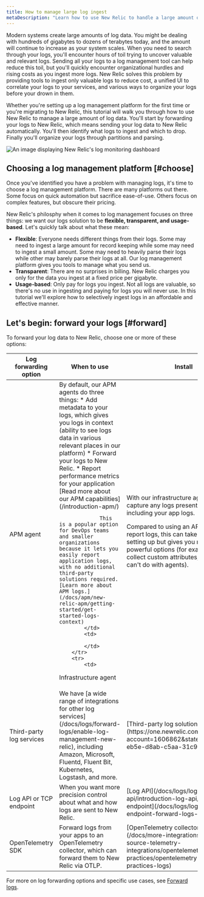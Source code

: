 ```yaml
---
title: How to manage large log ingest 
metaDescription: "Learn how to use New Relic to handle a large amount of log data to reduce toil and save on cost"
---
```




Modern systems create large amounts of log data. You might be dealing with hundreds of gigabytes to dozens of terabytes today, and the amount will continue to increase as your system scales. When you need to search through your logs, you'll encounter hours of toil trying to uncover valuable and relevant logs. Sending all your logs to a log management tool can help reduce this toil, but you'll quickly encounter organizational hurdles and rising costs as you ingest more logs. New Relic solves this problem by providing tools to ingest only valuable logs to reduce cost, a unified UI to correlate your logs to your services, and various ways to organize your logs before your drown in them. 


Whether you're setting up a log management platform for the first time or you're migrating to New Relic, this tutorial will walk you through how to use New Relic to manage a large amount of log data. You'll start by forwarding your logs to New Relic, which means sending your log data to New Relic automatically. You'll then identify what logs to ingest and which to drop. Finally you'll organize your logs through partitions and parsing.


<img
    title="log-dashboard"
    alt="An image displaying New Relic's log monitoring dashboard"
    src={journeyLogsDash}
/>

## Choosing a log management platform [#choose]


Once you've identified you have a problem with managing logs, it's time to choose a log management platform. There are many platforms out there. Some focus on quick automation but sacrifice ease-of-use. Others focus on complex features, but obscure their pricing.

New Relic's philosphy when it comes to log management focuses on three things: we want our logs solution to be **flexible, transparent, and usage-based**. Let's quickly talk about what these mean:

* **Flexible**: Everyone needs different things from their logs. Some may need to ingest a large amount for record keeping while some may need to ingest a small amount. Some may need to heavily parse their logs while other may barely parse their logs at all. Our log management platform gives you tools to manage what you send us.
* **Transparent**: There are no surprises in billing. New Relic charges you only for the data you ingest at a fixed price per gigabyte. 
* **Usage-based**: Only pay for logs you ingest. Not all logs are valuable, so there's no use in ingesting and paying for logs you will never use. In this tutorial we'll explore how to selectively ingest logs in an affordable and effective manner.

## Let's begin: forward your logs [#forward]


To forward your log data to New Relic, choose one or more of these options:

<table>
    <thead>
        <tr>
            <th>
                Log forwarding option
            </th>
            <th>
                When to use
            </th>
            <th>
                Install
            </th>
        </tr>
    </thead>
    <tbody>
        <tr>
            <td>
                APM agent
            </td>
            <td>
                By default, our APM agents do three things: 
                * Add metadata to your logs, which gives you logs in context (ability to see logs data in various relevant places in our platform) 
                * Forward your logs to New Relic.
                * Report performance metrics for your application [Read more about our APM capabilities](/introduction-apm/)
                
                 This is a popular option for DevOps teams and smaller organizations because it lets you easily report application logs, with no additional third-party solutions required. [Learn more about APM logs.](/docs/apm/new-relic-apm/getting-started/get-started-logs-context)
            </td>
            <td>
<SideBySide>
    <Side>
<TechTileGrid>
  
  <TechTile
    name="Go agent"
    icon="logo-go"
    to="https://docs.newrelic.com/docs/apm/agents/go-agent/configuration/go-agent-logging/"
  />

  <TechTile
    name="Java agent"
    icon="logo-java"
    to="https://one.newrelic.com/marketplace?account=&state=bc1aa4bb-2cbb-cce1-db7e-df9debdf4b27"
  />

  <TechTile
    name=".NET agent"
    icon="logo-dotnet"
    to="https://one.newrelic.com/marketplace?account=&state=97a39162-d880-5fd3-a5f0-330bb44595fa"
  />

  <TechTile
    name="Node.js agent"
    icon="logo-nodejs"
    to="https://one.newrelic.com/marketplace/install-data-source?account=&state=c4521520-1485-7926-fc41-3f12bf575964"
  />
</TechTileGrid>
    </Side>
    <Side>
<TechTileGrid>
  <TechTile
    name="PHP agent"
    icon="logo-php"
    to="https://one.newrelic.com/nr1-core?state=aa633b41-72d4-009c-3abf-55dcf64894fe"
  />

  <TechTile
    name="Python agent"
    icon="logo-python"
    to="https://one.newrelic.com/nr1-core?state=20fda75b-58fb-a92a-f9e1-7b052035c6e8"
  />

  <TechTile
    name="Ruby agent"
    icon="logo-ruby"
    to="https://one.newrelic.com/nr1-core?state=d69143ab-605c-579b-25bf-cc6e5fee5b80"
  />

</TechTileGrid>
    </Side>
</SideBySide>



            </td>
        </tr>
        <tr>
            <td>
Infrastructure agent
            </td>
            <td>
With our infrastructure agent, you can capture any logs present on your host, including your app logs. 

Compared to using an APM agent to report logs, this can take a little more setting up but gives you much more powerful options (for example, ability to collect custom attributes, which you can't do with <InlinePopover type="apm" /> agents). 
            </td>
            <td>
<TechTileGrid>
  <TechTile
    name="Infrastructure agent"
    icon="logo-newrelic"
    to="/docs/logs/forward-logs/forward-your-logs-using-infrastructure-agent/"
  />

</TechTileGrid>
            </td>
        </tr>
        <tr>
            <td>
Third-party log services
            </td>
            <td>
We have [a wide range of integrations for other log services](/docs/logs/forward-logs/enable-log-management-new-relic), including Amazon, Microsoft, Fluentd, Fluent Bit, Kubernetes, Logstash, and more.
            </td>
            <td>
[Third-party log solutions](https://one.newrelic.com/marketplace?account=1606862&state=2ae57d9a-eb5e-d8ab-c5aa-31c9c00bceb7)
            </td>
        </tr>
        <tr>
            <td>
Log API or TCP endpoint
            </td>
            <td>
When you want more precision control about what and how logs are sent to New Relic.
            </td>
            <td>
[Log API](/docs/logs/log-api/introduction-log-api/) or [TCP endpoint](/docs/logs/log-api/use-tcp-endpoint-forward-logs-new-relic)
            </td>
        </tr>
        <tr>
            <td>
OpenTelemetry SDK
            </td>
            <td>
Forward logs from your apps to an OpenTelemetry collector, which can forward them to New Relic via OTLP.
            </td>
            <td>
[OpenTelemetry collector](/docs/more-integrations/open-source-telemetry-integrations/opentelemetry/best-practices/opentelemetry-best-practices-logs)
            </td>
        </tr>
    </tbody>
</table>

For more on log forwarding options and specific use cases, see [Forward logs](/docs/logs/forward-logs/enable-log-management-new-relic).


<DocTiles numbered>
  <DocTile title='Get started' label={{text: 'You are here', color: '#FCD672'}}  path="/docs/tutorial-large-logs/get-started-managing-large-logs" ></DocTile>
  <DocTile title='Filter and reduce your log ingest'  label={{text: 'You are here', color: '#FCD672'}}   path="/docs/tutorial-large-logs/filter-large-logs" ></DocTile>
  <DocTile title='Organize your logs' path="/docs/tutorial-large-logs/organize-large-logs" ></DocTile>
</DocTiles>